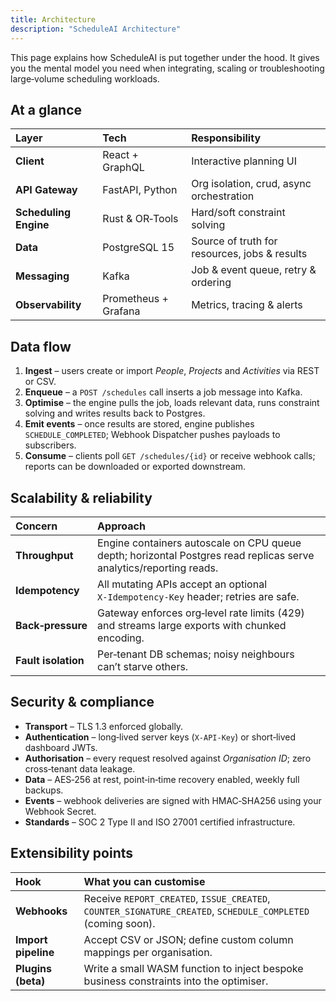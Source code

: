 ```yaml
---
title: Architecture
description: "ScheduleAI Architecture"
---
```


This page explains how ScheduleAI is put together under the hood. It gives you the mental model you need when integrating, scaling or troubleshooting large‑volume scheduling workloads.

## At a glance

| Layer                 | Tech                 | Responsibility                                |
| :-------------------- | :------------------- | :-------------------------------------------- |
| **Client**            | React + GraphQL      | Interactive planning UI                       |
| **API Gateway**       | FastAPI, Python      | Org isolation, crud, async orchestration      |
| **Scheduling Engine** | Rust & OR‑Tools      | Hard/soft constraint solving                  |
| **Data**              | PostgreSQL 15        | Source of truth for resources, jobs & results |
| **Messaging**         | Kafka                | Job & event queue, retry & ordering           |
| **Observability**     | Prometheus + Grafana | Metrics, tracing & alerts                     |

## Data flow

1. **Ingest** – users create or import *People*, *Projects* and *Activities* via REST or CSV.
2. **Enqueue** – a `POST /schedules` call inserts a job message into Kafka.
3. **Optimise** – the engine pulls the job, loads relevant data, runs constraint solving and writes results back to Postgres.
4. **Emit events** – once results are stored, engine publishes `SCHEDULE_COMPLETED`; Webhook Dispatcher pushes payloads to subscribers.
5. **Consume** – clients poll `GET /schedules/{id}` or receive webhook calls; reports can be downloaded or exported downstream.

## Scalability & reliability

| Concern             | Approach                                                                                                           |
| :------------------ | :----------------------------------------------------------------------------------------------------------------- |
| **Throughput**      | Engine containers autoscale on CPU queue depth; horizontal Postgres read replicas serve analytics/reporting reads. |
| **Idempotency**     | All mutating APIs accept an optional `X‑Idempotency‑Key` header; retries are safe.                                 |
| **Back‑pressure**   | Gateway enforces org‑level rate limits (429) and streams large exports with chunked encoding.                      |
| **Fault isolation** | Per‑tenant DB schemas; noisy neighbours can’t starve others.                                                       |

## Security & compliance

* **Transport** – TLS 1.3 enforced globally.
* **Authentication** – long‑lived server keys (`X‑API‑Key`) or short‑lived dashboard JWTs.
* **Authorisation** – every request resolved against *Organisation ID*; zero cross‑tenant data leakage.
* **Data** – AES‑256 at rest, point‑in‑time recovery enabled, weekly full backups.
* **Events** – webhook deliveries are signed with HMAC‑SHA256 using your Webhook Secret.
* **Standards** – SOC 2 Type II and ISO 27001 certified infrastructure.

## Extensibility points

| Hook                | What you can customise                                                                                      |
| :------------------ | :---------------------------------------------------------------------------------------------------------- |
| **Webhooks**        | Receive `REPORT_CREATED`, `ISSUE_CREATED`, `COUNTER_SIGNATURE_CREATED`, `SCHEDULE_COMPLETED` (coming soon). |
| **Import pipeline** | Accept CSV or JSON; define custom column mappings per organisation.                                         |
| **Plugins (beta)**  | Write a small WASM function to inject bespoke business constraints into the optimiser.                      |
